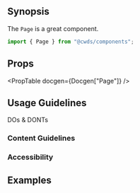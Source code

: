 
## Synopsis

The `Page` is a great component.

```jsx
import { Page } from "@cwds/components";
```

<!--
### Optional Supporting Section

Additional introductory section or a gallery if there exist a wide range of instances that should be shown (e.g.; IconGallery)
-->

## Props

<PropTable docgen={Docgen["Page"]} />

## Usage Guidelines

DOs & DONTs

### Content Guidelines

### Accessibility

## Examples

<!--

## Related Articles

### Patterns

### Components

-->
